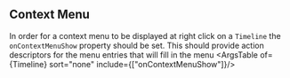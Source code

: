 
<Meta title="Features/Context Menu/Doc" />

## Context Menu
In order for a context menu to be displayed at right click on a `Timeline` the `onContextMenuShow` property should be set. This should provide action descriptors for the menu entries that will fill in the menu
<ArgsTable of={Timeline} sort="none" include={["onContextMenuShow"]}/> 
